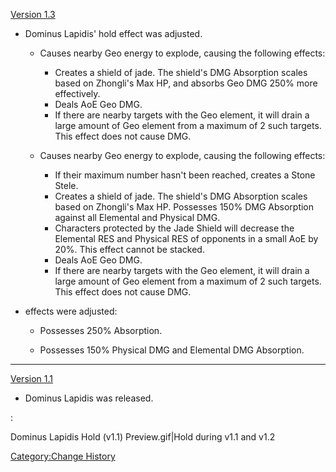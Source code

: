 [[Version 1.3]]
* Dominus Lapidis' hold effect was adjusted.
** {{Color|Old effect:}} Causes nearby Geo energy to explode, causing the following effects:
*** Creates a shield of jade. The shield's DMG Absorption scales based on Zhongli's Max HP, and absorbs Geo DMG 250% more effectively.
*** Deals AoE Geo DMG.
*** If there are nearby targets with the Geo element, it will drain a large amount of Geo element from a maximum of 2 such targets. This effect does not cause DMG.
** {{Color|New effect:}} Causes nearby Geo energy to explode, causing the following effects:
*** If their maximum number hasn't been reached, creates a Stone Stele.
*** Creates a shield of jade. The shield's DMG Absorption scales based on Zhongli's Max HP. Possesses 150% DMG Absorption against all Elemental and Physical DMG.
*** Characters protected by the Jade Shield will decrease the Elemental RES and Physical RES of opponents in a small AoE by 20%. This effect cannot be stacked.
*** Deals AoE Geo DMG.
*** If there are nearby targets with the Geo element, it will drain a large amount of Geo element from a maximum of 2 such targets. This effect does not cause DMG.
* {{Color|Geo Shield}} effects were adjusted:
** {{Color|Old effect:}} Possesses 250% {{Color|Geo DMG}} Absorption.
** {{Color|New effect:}} Possesses 150% Physical DMG and Elemental DMG Absorption.
----
[[Version 1.1]]
*Dominus Lapidis was released.
:<gallery>
Dominus Lapidis Hold (v1.1) Preview.gif|Hold during v1.1 and v1.2
</gallery>
<noinclude>[[Category:Change History]]</noinclude>